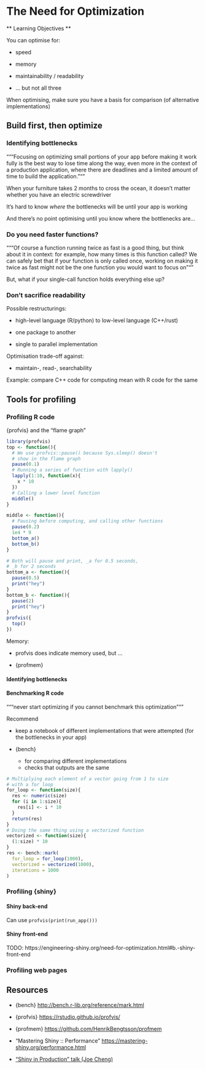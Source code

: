 # The Need for Optimization

** Learning Objectives **

You can optimise for:

- speed

- memory

- maintainability / readability

- ... but not all three

When optimising, make sure you have a basis for comparison (of alternative implementations)

## Build first, then optimize

### Identifying bottlenecks

"""Focusing on optimizing small portions of your app before making it work fully is the best way to
lose time along the way, even more in the context of a production application, where there are
deadlines and a limited amount of time to build the application."""

When your furniture takes 2 months to cross the ocean, it doesn't matter whether you have an
electric screwdriver

It's hard to know _where_ the bottlenecks will be until your app is working

And there's no point optimising until you know where the bottlenecks are...

### Do you need faster functions?

"""Of course a function running twice as fast is a good thing, but think about it in context: for
example, how many times is this function called? We can safely bet that if your function is only
called once, working on making it twice as fast might not be the one function you would want to
focus on"""

But, what if your single-call function holds everything else up?

### Don't sacrifice readability

Possible restructurings:

- high-level language (R/python) to low-level language (C++/rust)

- one package to another

- single to parallel implementation

Optimisation trade-off against:

- maintain-, read-, searchability

Example: compare C++ code for computing mean with R code for the same

## Tools for profiling

### Profiling R code

{profvis} and the "flame graph"

```r
library(profvis)
top <- function(){
  # We use profvis::pause() because Sys.sleep() doesn't 
  # show in the flame graph
  pause(0.1)
  # Running a series of function with lapply()
  lapply(1:10, function(x){
    x * 10
  })
  # Calling a lower level function
  middle()
}

middle <- function(){
  # Pausing before computing, and calling other functions
  pause(0.2)
  1e4 * 9
  bottom_a()
  bottom_b()
}

# Both will pause and print, _a for 0.5 seconds, 
# _b for 2 seconds
bottom_a <- function(){
  pause(0.5)
  print("hey")
}
bottom_b <- function(){
  pause(2)
  print("hey")
}
profvis({
  top()
})
```

Memory:

- profvis does indicate memory used, but ...

- {profmem}

#### Identifying bottlenecks

#### Benchmarking R code

"""never start optimizing if you cannot benchmark this optimization"""

Recommend

- keep a notebook of different implementations that were attempted (for the bottlenecks in your app)

- {bench}
  - for comparing different implementations
  - checks that outputs are the same

```r
# Multiplying each element of a vector going from 1 to size
# with a for loop 
for_loop <- function(size){
  res <- numeric(size)
  for (i in 1:size){
    res[i] <- i * 10
  }
  return(res)
}
# Doing the same thing using a vectorized function
vectorized <- function(size){
  (1:size) * 10
}
res <- bench::mark(
  for_loop = for_loop(1000), 
  vectorized = vectorized(1000), 
  iterations = 1000
)
```

### Profiling {shiny}

#### Shiny back-end

Can use `profvis(print(run_app()))`

#### Shiny front-end

TODO: https://engineering-shiny.org/need-for-optimization.html#b.-shiny-front-end

### Profiling web pages

## Resources

- {bench} [http://bench.r-lib.org/reference/mark.html]()

- {profvis} [https://rstudio.github.io/profvis/]()

- {profmem} [https://github.com/HenrikBengtsson/profmem]()

- "Mastering Shiny :: Performance" [https://mastering-shiny.org/performance.html]()

- ["Shiny in Production" talk (Joe Cheng)](https://rstudio.com/resources/rstudioconf-2019/shiny-in-production-principles-practices-and-tools/)